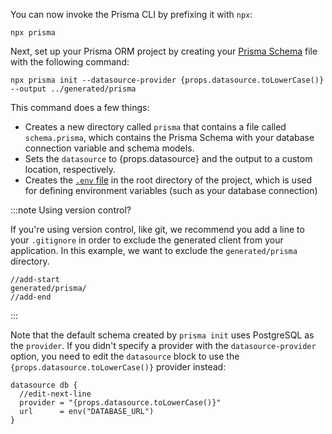 You can now invoke the Prisma CLI by prefixing it with `npx`:

```terminal
npx prisma
```

Next, set up your Prisma ORM project by creating your [Prisma Schema](/orm/prisma-schema) file with the following command:

```terminal copy
npx prisma init --datasource-provider {props.datasource.toLowerCase()} --output ../generated/prisma
```

This command does a few things:

- Creates a new directory called `prisma` that contains a file called `schema.prisma`, which contains the Prisma Schema with your database connection variable and schema models.
- Sets the `datasource` to {props.datasource} and the output to a custom location, respectively.
- Creates the [`.env` file](/orm/more/development-environment/environment-variables) in the root directory of the project, which is used for defining environment variables (such as your database connection)

:::note Using version control?

If you're using version control, like git, we recommend you add a line to your `.gitignore` in order to exclude the generated client from your application. In this example, we want to exclude the `generated/prisma` directory.

```code file=.gitignore
//add-start
generated/prisma/
//add-end
```

:::

Note that the default schema created by `prisma init` uses PostgreSQL as the `provider`. If you didn't specify a provider with the `datasource-provider` option, you need to edit the `datasource` block to use the `{props.datasource.toLowerCase()}` provider instead:

```prisma file=prisma/schema.prisma
datasource db {
  //edit-next-line
  provider = "{props.datasource.toLowerCase()}"
  url      = env("DATABASE_URL")
}
```